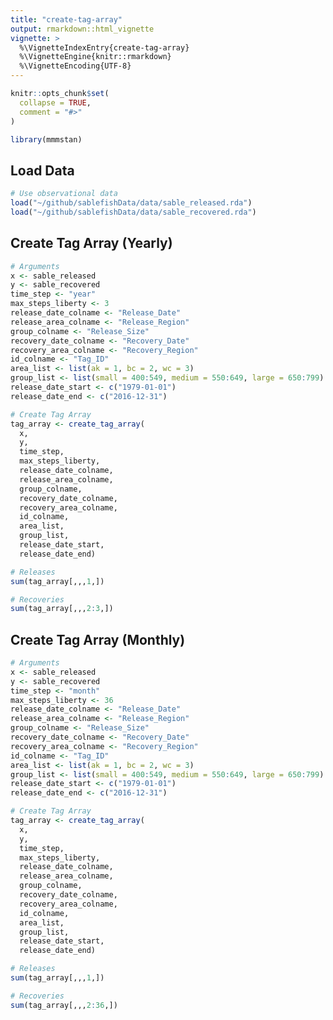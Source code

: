 ```yaml
---
title: "create-tag-array"
output: rmarkdown::html_vignette
vignette: >
  %\VignetteIndexEntry{create-tag-array}
  %\VignetteEngine{knitr::rmarkdown}
  %\VignetteEncoding{UTF-8}
---
```


```r
knitr::opts_chunk$set(
  collapse = TRUE,
  comment = "#>"
)
```

```r
library(mmmstan)
```

## Load Data
```r
# Use observational data
load("~/github/sablefishData/data/sable_released.rda")
load("~/github/sablefishData/data/sable_recovered.rda")

```

## Create Tag Array (Yearly)
```r
# Arguments
x <- sable_released
y <- sable_recovered
time_step <- "year"
max_steps_liberty <- 3
release_date_colname <- "Release_Date"
release_area_colname <- "Release_Region"
group_colname <- "Release_Size"
recovery_date_colname <- "Recovery_Date"
recovery_area_colname <- "Recovery_Region"
id_colname <- "Tag_ID"
area_list <- list(ak = 1, bc = 2, wc = 3)
group_list <- list(small = 400:549, medium = 550:649, large = 650:799)
release_date_start <- c("1979-01-01")
release_date_end <- c("2016-12-31")

# Create Tag Array
tag_array <- create_tag_array(
  x,
  y,
  time_step,
  max_steps_liberty,
  release_date_colname,
  release_area_colname,
  group_colname,
  recovery_date_colname,
  recovery_area_colname,
  id_colname,
  area_list,
  group_list,
  release_date_start,
  release_date_end)

# Releases
sum(tag_array[,,,1,])

# Recoveries
sum(tag_array[,,,2:3,])

```

## Create Tag Array (Monthly)
```r
# Arguments
x <- sable_released
y <- sable_recovered
time_step <- "month"
max_steps_liberty <- 36
release_date_colname <- "Release_Date"
release_area_colname <- "Release_Region"
group_colname <- "Release_Size"
recovery_date_colname <- "Recovery_Date"
recovery_area_colname <- "Recovery_Region"
id_colname <- "Tag_ID"
area_list <- list(ak = 1, bc = 2, wc = 3)
group_list <- list(small = 400:549, medium = 550:649, large = 650:799)
release_date_start <- c("1979-01-01")
release_date_end <- c("2016-12-31")

# Create Tag Array
tag_array <- create_tag_array(
  x,
  y,
  time_step,
  max_steps_liberty,
  release_date_colname,
  release_area_colname,
  group_colname,
  recovery_date_colname,
  recovery_area_colname,
  id_colname,
  area_list,
  group_list,
  release_date_start,
  release_date_end)

# Releases
sum(tag_array[,,,1,])

# Recoveries
sum(tag_array[,,,2:36,])

```
